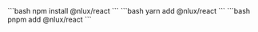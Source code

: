 
<Tabs groupId="package" queryString>
    <TabItem value="npm" label="NPM">
        ```bash
        npm install @nlux/react
        ```
    </TabItem>
    <TabItem value="yarn" label="Yarn">
        ```bash
        yarn add @nlux/react
        ```
    </TabItem>
    <TabItem value="pnpm" label="PNPM">
        ```bash
        pnpm add @nlux/react
        ```
    </TabItem>
</Tabs>